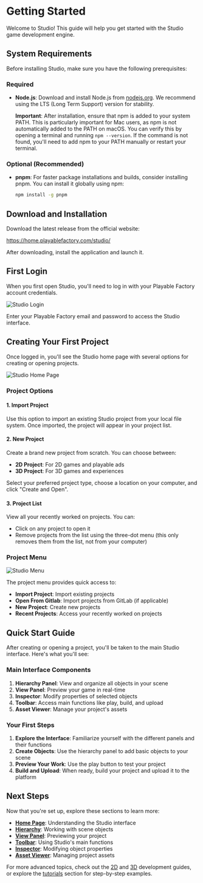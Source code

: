 
# Getting Started

Welcome to Studio! This guide will help you get started with the Studio game development engine.

## System Requirements

Before installing Studio, make sure you have the following prerequisites:

### Required
- **Node.js**: Download and install Node.js from [nodejs.org](https://nodejs.org/). We recommend using the LTS (Long Term Support) version for stability.
  
  **Important**: After installation, ensure that npm is added to your system PATH. This is particularly important for Mac users, as npm is not automatically added to the PATH on macOS. You can verify this by opening a terminal and running `npm --version`. If the command is not found, you'll need to add npm to your PATH manually or restart your terminal.

### Optional (Recommended)
- **pnpm**: For faster package installations and builds, consider installing pnpm. You can install it globally using npm:
  ```bash
  npm install -g pnpm
  ```

## Download and Installation

Download the latest release from the official website:

https://home.playablefactory.com/studio/

After downloading, install the application and launch it.

## First Login

When you first open Studio, you'll need to log in with your Playable Factory account credentials.

<Image src="/studio-docs/studio_login.png" alt="Studio Login" width={400} height={300} className="mt-6 rounded-xl overflow-hidden" />

Enter your Playable Factory email and password to access the Studio interface.

## Creating Your First Project

Once logged in, you'll see the Studio home page with several options for creating or opening projects.

<Image src="/studio-docs/basics/home-page/homepage.png" alt="Studio Home Page" width={700} height={300} className="mt-6 rounded-xl overflow-hidden" />

### Project Options

#### 1. Import Project
Use this option to import an existing Studio project from your local file system. Once imported, the project will appear in your project list.

#### 2. New Project
Create a brand new project from scratch. You can choose between:
- **2D Project**: For 2D games and playable ads
- **3D Project**: For 3D games and experiences

Select your preferred project type, choose a location on your computer, and click "Create and Open".

#### 3. Project List
View all your recently worked on projects. You can:
- Click on any project to open it
- Remove projects from the list using the three-dot menu (this only removes them from the list, not from your computer)

### Project Menu

<Image src="/studio-docs/menu.png" alt="Studio Menu" width={500} height={400} className="mt-6 rounded-xl overflow-hidden" />

The project menu provides quick access to:
- **Import Project**: Import existing projects
- **Open From Gitlab**: Import projects from GitLab (if applicable)
- **New Project**: Create new projects
- **Recent Projects**: Access your recently worked on projects

## Quick Start Guide

After creating or opening a project, you'll be taken to the main Studio interface. Here's what you'll see:

### Main Interface Components

1. **Hierarchy Panel**: View and organize all objects in your scene
2. **View Panel**: Preview your game in real-time
3. **Inspector**: Modify properties of selected objects
4. **Toolbar**: Access main functions like play, build, and upload
5. **Asset Viewer**: Manage your project's assets

### Your First Steps

1. **Explore the Interface**: Familiarize yourself with the different panels and their functions
2. **Create Objects**: Use the hierarchy panel to add basic objects to your scene
3. **Preview Your Work**: Use the play button to test your project
4. **Build and Upload**: When ready, build your project and upload it to the platform

## Next Steps

Now that you're set up, explore these sections to learn more:

- **[Home Page](home.mdx)**: Understanding the Studio interface
- **[Hierarchy](hierarchy.mdx)**: Working with scene objects
- **[View Panel](view-panel.mdx)**: Previewing your project
- **[Toolbar](toolbar.mdx)**: Using Studio's main functions
- **[Inspector](inspector.mdx)**: Modifying object properties
- **[Asset Viewer](asset-viewer/index.mdx)**: Managing project assets

For more advanced topics, check out the [2D](../2d/) and [3D](../3d/) development guides, or explore the [tutorials](../tutorials/) section for step-by-step examples. 